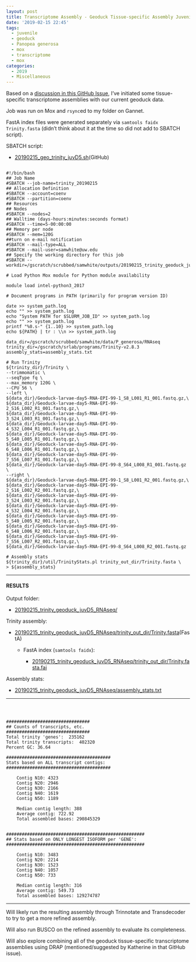 ```yaml
---
layout: post
title: Transcriptome Assembly - Geoduck Tissue-specific Assembly Juvenile Day 5
date: '2019-02-15 22:45'
tags:
  - juvenile
  - geoduck
  - Panopea generosa
  - mox
  - transcriptome
  - mox
categories:
  - 2019
  - Miscellaneous
---
```

Based on a [discussion in this GitHub Issue](https://github.com/RobertsLab/resources/issues/576), I've initiated some tissue-specific transcriptome assemblies with our current geoduck data.

Job was run on Mox and ```rsync```ed to my folder on Gannet.

FastA index files were generated separately via ```samtools faidx Trinity.fasta``` (didn't think about it at the time so did not add to SBATCH script).


SBATCH script:

- [20190215_geo_trinity_juvD5.sh](https://raw.githubusercontent.com/RobertsLab/sams-notebook/master/sbatch_scripts/20190215_geo_trinity_juvD5.sh)(GitHub)

<pre><code>
#!/bin/bash
## Job Name
#SBATCH --job-name=trinity_20190215
## Allocation Definition
#SBATCH --account=coenv
#SBATCH --partition=coenv
## Resources
## Nodes
#SBATCH --nodes=2
## Walltime (days-hours:minutes:seconds format)
#SBATCH --time=5-00:00:00
## Memory per node
#SBATCH --mem=120G
##turn on e-mail notification
#SBATCH --mail-type=ALL
#SBATCH --mail-user=samwhite@uw.edu
## Specify the working directory for this job
#SBATCH --workdir=/gscratch/scrubbed/samwhite/outputs/20190215_trinity_geoduck_juvD5_RNAseq

# Load Python Mox module for Python module availability

module load intel-python3_2017

# Document programs in PATH (primarily for program version ID)

date >> system_path.log
echo "" >> system_path.log
echo "System PATH for $SLURM_JOB_ID" >> system_path.log
echo "" >> system_path.log
printf "%0.s-" {1..10} >> system_path.log
echo ${PATH} | tr : \\n >> system_path.log

data_dir=/gscratch/scrubbed/samwhite/data/P_generosa/RNAseq
trinity_dir=/gscratch/srlab/programs/Trinity-v2.8.3
assembly_stats=assembly_stats.txt

# Run Trinity
${trinity_dir}/Trinity \
--trimmomatic \
--seqType fq \
--max_memory 120G \
--CPU 56 \
--left \
${data_dir}/Geoduck-larvae-day5-RNA-EPI-99-1_S8_L001_R1_001.fastq.gz,\
${data_dir}/Geoduck-larvae-day5-RNA-EPI-99-2_S16_L002_R1_001.fastq.gz,\
${data_dir}/Geoduck-larvae-day5-RNA-EPI-99-3_S24_L003_R1_001.fastq.gz,\
${data_dir}/Geoduck-larvae-day5-RNA-EPI-99-4_S32_L004_R1_001.fastq.gz,\
${data_dir}/Geoduck-larvae-day5-RNA-EPI-99-5_S40_L005_R1_001.fastq.gz,\
${data_dir}/Geoduck-larvae-day5-RNA-EPI-99-6_S48_L006_R1_001.fastq.gz,\
${data_dir}/Geoduck-larvae-day5-RNA-EPI-99-7_S56_L007_R1_001.fastq.gz,\
${data_dir}/Geoduck-larvae-day5-RNA-EPI-99-8_S64_L008_R1_001.fastq.gz \
--right \
${data_dir}/Geoduck-larvae-day5-RNA-EPI-99-1_S8_L001_R2_001.fastq.gz,\
${data_dir}/Geoduck-larvae-day5-RNA-EPI-99-2_S16_L002_R2_001.fastq.gz,\
${data_dir}/Geoduck-larvae-day5-RNA-EPI-99-3_S24_L003_R2_001.fastq.gz,\
${data_dir}/Geoduck-larvae-day5-RNA-EPI-99-4_S32_L004_R2_001.fastq.gz,\
${data_dir}/Geoduck-larvae-day5-RNA-EPI-99-5_S40_L005_R2_001.fastq.gz,\
${data_dir}/Geoduck-larvae-day5-RNA-EPI-99-6_S48_L006_R2_001.fastq.gz,\
${data_dir}/Geoduck-larvae-day5-RNA-EPI-99-7_S56_L007_R2_001.fastq.gz,\
${data_dir}/Geoduck-larvae-day5-RNA-EPI-99-8_S64_L008_R2_001.fastq.gz

# Assembly stats
${trinity_dir}/util/TrinityStats.pl trinity_out_dir/Trinity.fasta \
> ${assembly_stats}
</code></pre>

---

#### RESULTS

Output folder:

- [20190215_trinity_geoduck_juvD5_RNAseq/](http://gannet.fish.washington.edu/Atumefaciens/20190215_trinity_geoduck_juvD5_RNAseq/)

Trinity assembly:

- [20190215_trinity_geoduck_juvD5_RNAseq/trinity_out_dir/Trinity.fasta](http://gannet.fish.washington.edu/Atumefaciens/20190215_trinity_geoduck_juvD5_RNAseq/trinity_out_dir/Trinity.fasta)(FastA)

  - FastA index (```samtools faidx```):

    - [20190215_trinity_geoduck_juvD5_RNAseq/trinity_out_dir/Trinity.fasta.fai](http://gannet.fish.washington.edu/Atumefaciens/20190215_trinity_geoduck_juvD5_RNAseq/trinity_out_dir/Trinity.fasta.fai)

Assembly stats:

- [20190215_trinity_geoduck_juvD5_RNAseq/assembly_stats.txt](http://gannet.fish.washington.edu/Atumefaciens/20190215_trinity_geoduck_juvD5_RNAseq/assembly_stats.txt)

---

<pre><code>


################################
## Counts of transcripts, etc.
################################
Total trinity 'genes':	235162
Total trinity transcripts:	402320
Percent GC: 36.64

########################################
Stats based on ALL transcript contigs:
########################################

	Contig N10: 4323
	Contig N20: 2946
	Contig N30: 2166
	Contig N40: 1619
	Contig N50: 1189

	Median contig length: 388
	Average contig: 722.92
	Total assembled bases: 290845329


#####################################################
## Stats based on ONLY LONGEST ISOFORM per 'GENE':
#####################################################

	Contig N10: 3483
	Contig N20: 2214
	Contig N30: 1523
	Contig N40: 1057
	Contig N50: 733

	Median contig length: 316
	Average contig: 549.73
	Total assembled bases: 129274787
</code></pre>

---

Will likely run the resulting assembly through Trinnotate and Transdecoder to try to get a more refined assembly.

Will also run BUSCO on the refined assembly to evaluate its completeness.

Will also explore combining all of the geoduck tissue-specific transcriptome assemblies using DRAP (mentioned/suggested by Katherine in that GitHub issue).
